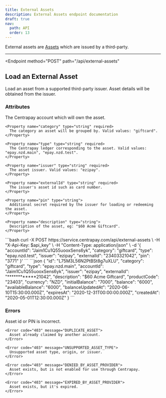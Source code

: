 ```yaml
---
title: External Assets
description: External Assets endpoint documentation
draft: true
nav:
  path: API
  order: 13
---
```


External assets are [Assets](/api/assets/) which are issued by a third-party.

---

<Endpoint
  method="POST"
  path="/api/external-assets"
>
  ## Load an External Asset

  Load an asset from a supported third-party issuer. Asset details will be obtained from the issuer.

  ### Attributes
  <Properties>
    <Property name="accountId" type="string" required>
      The Centrapay account which will own the asset.
    </Property>

    <Property name="category" type="string" required>
      The category an asset will be grouped by. Valid values: "giftcard".
    </Property>

    <Property name="type" type="string" required>
      The Centrapay ledger corresponding to the asset. Valid values: "epay.nzd.main", "epay.nzd.test".
    </Property>

    <Property name="issuer" type="string" required>
      The asset issuer. Valid values: "ezipay".
    </Property>

    <Property name="externalId" type="string" required>
      The issuer's asset id such as card number.
    </Property>

    <Property name="pin" type="string">
      Additional secret required by the issuer for loading or redeeming the asset.
    </Property>

    <Property name="description" type="string">
      Description of the asset, eg: "$60 Acme Giftcard".
    </Property>
  </Properties>

  <CodePanel slot="code-examples" title="Request" method="POST" path="/api/external-assets">
    ```bash
    curl -X POST https://service.centrapay.com/api/external-assets \
      -H "X-Api-Key: $api_key" \
      -H "Content-Type: application/json" \
      -d '{
        "accountId": "Jaim1Cu1Q55uooxSens6yk",
        "category": "giftcard",
        "type": "epay.nzd.test",
        "issuer": "ezipay",
        "externalId": "23403321042",
        "pin": "3771"
      }'
    ```
  </CodePanel>

  <CodePanel slot="code-examples" title="Response">
    ```json
    {
      "id": "L75M3L56N2PtBSt8g7uXLU",
      "category": "giftcard",
      "type": "epay.nzd.main",
      "accountId": "Jaim1Cu1Q55uooxSens6yk",
      "issuer": "ezipay",
      "externalId": "************21042",
      "description": "$60 Acme Giftcard",
      "productCode": "23403",
      "currency": "NZD",
      "initialBalance": "7000",
      "balance": "6000",
      "availableBalance": "6000",
      "balanceUpdatedAt": "2020-06-10T15:30:00.000Z",
      "expiresAt": "2020-12-31T00:00:00.000Z",
      "createdAt": "2020-05-01T12:30:00.000Z"
    }
    ```
  </CodePanel>

  ### Errors
  <Properties>
    <Error code="403" message="UNKNOWN_ASSET">
      Asset id or PIN is incorrect.
    </Error>

    <Error code="403" message="DUPLICATE_ASSET">
      Asset already claimed by another account.
    </Error>

    <Error code="403" message="UNSUPPORTED_ASSET_TYPE">
      Unsupported asset type, origin, or issuer.
    </Error>

    <Error code="403" message="DENIED_BY_ASSET_PROVIDER">
      Asset exists, but is not enabled for use through Centrapay.
    </Error>

    <Error code="403" message="EXPIRED_BY_ASSET_PROVIDER">
      Asset exists, but it's expired.
    </Error>
  </Properties>

</Endpoint>
